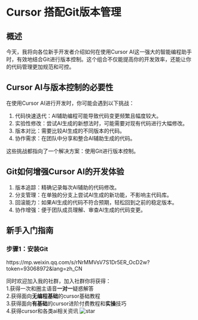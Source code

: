 # Cursor 搭配Git版本管理

## 概述
今天，我将向各位新手开发者介绍如何在使用Cursor AI这一强大的智能编程助手时，有效地结合Git进行版本控制。这个组合不仅能提高你的开发效率，还能让你的代码管理更加规范和可控。

## Cursor AI与版本控制的必要性
在使用Cursor AI进行开发时，你可能会遇到以下挑战：

1. 代码快速迭代：AI辅助编程可能导致代码变更频繁且幅度较大。
2. 实验性修改：尝试AI生成的新想法时，可能需要对现有代码进行大幅修改。
3. 版本对比：需要比较AI生成的不同版本的代码。
4. 协作需求：在团队中分享和整合AI辅助生成的代码。

这些挑战都指向了一个解决方案：使用Git进行版本控制。

## Git如何增强Cursor AI的开发体验
1. 版本追踪：精确记录每次AI辅助的代码修改。
2. 分支管理：在单独的分支上尝试AI生成的新功能，不影响主代码库。
3. 回滚能力：如果AI生成的代码不符合预期，轻松回到之前的稳定版本。
4. 协作增强：便于团队成员理解、审查AI生成的代码变更。


## 新手入门指南
### 步骤1：安装Git

  <Note title="剩余内容，移步微信公众号，请我喝杯蜜雪冰城吧">
      https://mp.weixin.qq.com/s/rNrMMVsV7S1Dr5ER_OcD2w?token=93068972&lang=zh_CN
   </Note>  

   同时欢迎加入我的社群，加入社群你将获得：<br/>
   1.获得一次和圈主语音**一对一**疑惑解答<br/>
   2.获得面向**无编程基础**的cursor基础教程<br/>
   3.获得面向**有基础**的cursor进阶付费教程和**实操**技巧<br/>
   4.获得cursor和各类ai相关资讯
   ![star](/star.png)



